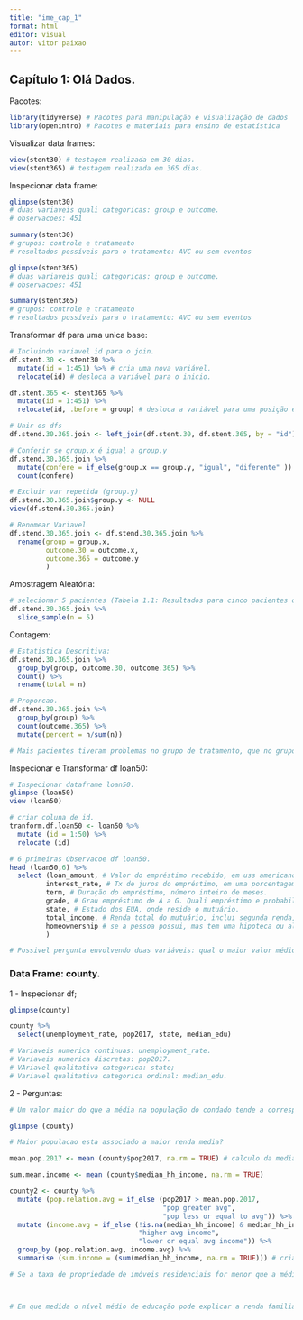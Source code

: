 ```yaml
---
title: "ime_cap_1"
format: html
editor: visual
autor: vitor paixao
---
```


## Capítulo 1: Olá Dados.

Pacotes:

```r
library(tidyverse) # Pacotes para manipulação e visualização de dados
library(openintro) # Pacotes e materiais para ensino de estatística 
```

Visualizar data frames:

```r
view(stent30) # testagem realizada em 30 dias.
view(stent365) # testagem realizada em 365 dias.
```

Inspecionar data frame:

```r
glimpse(stent30)
# duas variaveis quali categoricas: group e outcome.
# observacoes: 451

summary(stent30)
# grupos: controle e tratamento
# resultados possíveis para o tratamento: AVC ou sem eventos

glimpse(stent365)
# duas variaveis quali categoricas: group e outcome.
# observacoes: 451

summary(stent365)
# grupos: controle e tratamento
# resultados possíveis para o tratamento: AVC ou sem eventos
```

Transformar df para uma unica base:

```r
# Incluindo variavel id para o join.
df.stent.30 <- stent30 %>%
  mutate(id = 1:451) %>% # cria uma nova variável.
  relocate(id) # desloca a variável para o inicio.

df.stent.365 <- stent365 %>%
  mutate(id = 1:451) %>%
  relocate(id, .before = group) # desloca a variável para uma posição especifica.

# Unir os dfs
df.stend.30.365.join <- left_join(df.stent.30, df.stent.365, by = "id")

# Conferir se group.x é igual a group.y
df.stend.30.365.join %>%
  mutate(confere = if_else(group.x == group.y, "igual", "diferente" )) %>%
  count(confere)

# Excluir var repetida (group.y)
df.stend.30.365.join$group.y <- NULL 
view(df.stend.30.365.join)

# Renomear Variavel
df.stend.30.365.join <- df.stend.30.365.join %>%
  rename(group = group.x, 
         outcome.30 = outcome.x, 
         outcome.365 = outcome.y
         )
```

Amostragem Aleatória:

```r
# selecionar 5 pacientes (Tabela 1.1: Resultados para cinco pacientes do estudo do stent.)
df.stend.30.365.join %>% 
  slice_sample(n = 5)
```

Contagem:

```r
# Estatistica Descritiva:   
df.stend.30.365.join %>%
  group_by(group, outcome.30, outcome.365) %>%
  count() %>%
  rename(total = n)

# Proporcao. 
df.stend.30.365.join %>%
  group_by(group) %>%
  count(outcome.365) %>%
  mutate(percent = n/sum(n))

# Mais pacientes tiveram problemas no grupo de tratamento, que no grupo de controle.
```

Inspecionar e Transformar df loan50:

```r
# Inspecionar dataframe loan50.
glimpse (loan50)
view (loan50)

# criar coluna de id.
tranform.df.loan50 <- loan50 %>%
  mutate (id = 1:50) %>% 
  relocate (id)

# 6 primeiras Observacoe df loan50.
head (loan50,6) %>%
  select (loan_amount, # Valor do empréstimo recebido, em uss americanos.
         interest_rate, # Tx de juros do empréstimo, em uma porcentagem anual.
         term, # Duração do empréstimo, número inteiro de meses.
         grade, # Grau empréstimo de A a G. Quali empréstimo e probabili. de pagar.
         state, # Estado dos EUA, onde reside o mutuário.
         total_income, # Renda total do mutuário, inclui segunda renda, em US$.
         homeownership # se a pessoa possui, mas tem uma hipoteca ou aluga.
         )

# Possivel pergunta envolvendo duas variáveis: qual o maior valor médio de empréstimos tomados dentre os estado? Existe uma relação entre a o limite de crédito liberado e a taxa de juros? 
```

### Data Frame: county.

1 - Inspecionar df;

```r
glimpse(county)

county %>%
  select(unemployment_rate, pop2017, state, median_edu)

# Variaveis numerica continuas: unemployment_rate.
# Variaveis numerica discretas: pop2017.
# VAriavel qualitativa categorica: state;
# Variavel qualitativa categorica ordinal: median_edu.
```

2 - Perguntas:

```r
# Um valor maior do que a média na população do condado tende a corresponder a condados com rendas familiares media maiores ou menores?

glimpse (county)

# Maior populacao esta associado a maior renda media?

mean.pop.2017 <- mean (county$pop2017, na.rm = TRUE) # calculo da media.

sum.mean.income <- mean (county$median_hh_income, na.rm = TRUE)

county2 <- county %>%
  mutate (pop.relation.avg = if_else (pop2017 > mean.pop.2017, 
                                      "pop greater avg", 
                                      "pop less or equal to avg")) %>% # populacao em relacao a media.
  mutate (income.avg = if_else (!is.na(median_hh_income) & median_hh_income > sum.mean.income,
                                "higher avg income", 
                                "lower or equal avg income")) %>%
  group_by (pop.relation.avg, income.avg) %>%
  summarise (sum.income = (sum(median_hh_income, na.rm = TRUE))) # cria coluna com soma de income.

# Se a taxa de propriedade de imóveis residenciais for menor que a média nacional em um condado, a porcentagem de unidades habitacionais em estruturas multifamiliares nesse condado tenderá a ser maior ou menor da média nacional?



# Em que medida o nível médio de educação pode explicar a renda familiar média de condados nos EUA?
```
